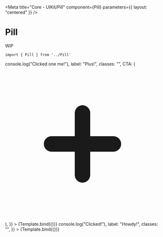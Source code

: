 
<Meta
    title="Core - UIKit/Pill"
    component={Pill}
    parameters={{
        layout: "centered"
    }}
/>


# Pill

WIP

```
import { Pill } from '../Pill'
```

<Canvas>
    <Story
        name="Pill"
        args={{
            onClick: () => console.log("Clicked one me!"),
            label: "Plus!",
            classes: "",
            CTA: (
                <svg
                    xmlns="http://www.w3.org/2000/svg"
                    className="h-md w-md inline-block ml-sm cursor-pointer mb-0.5"
                    viewBox="0 0 20 20"
                    fill="currentColor"
                >
                    <path
                        fillRule="evenodd"
                        d="M10 5a1 1 0 011 1v3h3a1 1 0 110 2h-3v3a1 1 0 11-2 0v-3H6a1 1 0 110-2h3V6a1 1 0 011-1z"
                        clipRule="evenodd"
                    />
                </svg>
            ),
        }}
    >
        {Template.bind({})}
    </Story>
    <Story
        name="Pill with custom CTA"
        args={{
            onClick: () => console.log("Clicked!"),
            label: "Howdy!",
            classes: "",
        }}
    >
        {Template.bind({})}
    </Story>
</Canvas>
